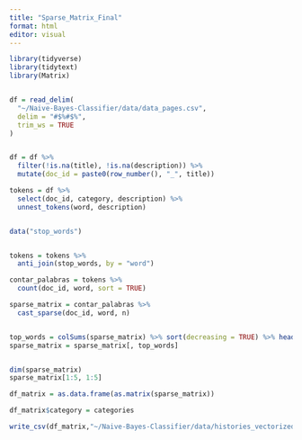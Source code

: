 ---
title: "Sparse_Matrix_Final"
format: html
editor: visual
---

```{r}
library(tidyverse)
library(tidytext)
library(Matrix)


df = read_delim(
  "~/Naive-Bayes-Classifier/data/data_pages.csv",
  delim = "#$%#$%",
  trim_ws = TRUE
)


df = df %>%
  filter(!is.na(title), !is.na(description)) %>%
  mutate(doc_id = paste0(row_number(), "_", title))  

```

```{r}

tokens = df %>%
  select(doc_id, category, description) %>%
  unnest_tokens(word, description)


data("stop_words")  


tokens = tokens %>%
  anti_join(stop_words, by = "word")

```

```{r}
contar_palabras = tokens %>%
  count(doc_id, word, sort = TRUE)

```

```{r}
sparse_matrix = contar_palabras %>%
  cast_sparse(doc_id, word, n)


top_words = colSums(sparse_matrix) %>% sort(decreasing = TRUE) %>% head(3000) %>% names()
sparse_matrix = sparse_matrix[, top_words]


dim(sparse_matrix)
sparse_matrix[1:5, 1:5]

```

```{r}

df_matrix = as.data.frame(as.matrix(sparse_matrix))


```

```{r}

df_matrix$category = categories
```

```{r}

write_csv(df_matrix,"~/Naive-Bayes-Classifier/data/histories_vectorized_final.csv")
```

